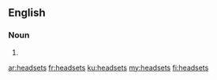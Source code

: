 ==English==

===Noun===
{{head|en|plural}}

# {{plural of|headset|lang=en}}

[[ar:headsets]]
[[fr:headsets]]
[[ku:headsets]]
[[my:headsets]]
[[fi:headsets]]